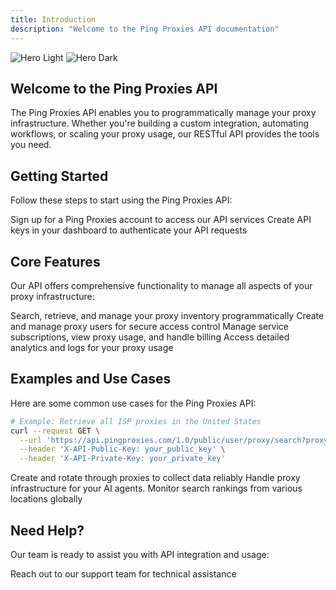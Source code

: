```yaml
---
title: Introduction
description: "Welcome to the Ping Proxies API documentation"
---
```


<img
  className="block dark:hidden"
  src="/images/api//hero-light.webp"
  alt="Hero Light"
/>
<img
  className="hidden dark:block"
  src="/images/api//hero-dark.webp"
  alt="Hero Dark"
/>

## Welcome to the Ping Proxies API

The Ping Proxies API enables you to programmatically manage your proxy infrastructure. Whether you're building a custom integration, automating workflows, or scaling your proxy usage, our RESTful API provides the tools you need.

## Getting Started

Follow these steps to start using the Ping Proxies API:

<CardGroup cols={2}>
  <Card
    title="Create an Account"
    icon="user-plus"
    href="https://dashboard.pingproxies.com/sign-up"
  >
    Sign up for a Ping Proxies account to access our API services
  </Card>
  <Card
    title="Generate API Keys"
    icon="key"
    href="https://dashboard.pingproxies.com/developer/api-key"
  >
    Create API keys in your dashboard to authenticate your API requests
  </Card>
</CardGroup>

## Core Features

Our API offers comprehensive functionality to manage all aspects of your proxy infrastructure:

<CardGroup cols={2}>
  <Card
    title="Proxy Management"
    icon="server"
    href="/api-reference/proxy/search-proxies"
  >
    Search, retrieve, and manage your proxy inventory programmatically
  </Card>
  <Card
    title="Authentication"
    icon="shield-halved"
    href="/api-reference/proxy-user/create-proxy-user"
  >
    Create and manage proxy users for secure access control
  </Card>
  <Card
    title="Services & Billing"
    icon="credit-card"
    href="/api-reference/service/search-services"
  >
    Manage service subscriptions, view proxy usage, and handle billing
  </Card>
  <Card
    title="Analytics & Logs"
    icon="chart-line"
    href="/api-reference/proxy-analytics/graph-proxy-analytics"
  >
    Access detailed analytics and logs for your proxy usage
  </Card>
</CardGroup>

## Examples and Use Cases

Here are some common use cases for the Ping Proxies API:

```bash
# Example: Retrieve all ISP proxies in the United States
curl --request GET \
  --url 'https://api.pingproxies.com/1.0/public/user/proxy/search?proxy_type=isp&country_id=us' \
  --header 'X-API-Public-Key: your_public_key' \
  --header 'X-API-Private-Key: your_private_key'
```

<CardGroup cols={3}>
  <Card
    title="Web Scraping"
    icon="spider-web"
  >
    Create and rotate through proxies to collect data reliably
  </Card>
  <Card
    title="Agentic Automation"
    icon="robot"
  >
    Handle proxy infrastructure for your AI agents.
  </Card>
  <Card
    title="SEO Monitoring"
    icon="magnifying-glass-chart"
  >
    Monitor search rankings from various locations globally
  </Card>
</CardGroup>

## Need Help?

Our team is ready to assist you with API integration and usage:

<CardGroup cols={2}>
  <Card
    title="Contact Developer Support"
    icon="headset"
    href="mailto:developers@pingproxies.com"
  >
    Reach out to our support team for technical assistance
  </Card>
</CardGroup>